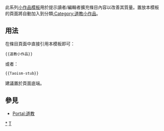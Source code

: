 <includeonly></includeonly><noinclude>{{template doc page viewed directly}}</noinclude>
<!-- 在本行下編輯模板說明 -->
此系列[[:Category:小作品模板|小作品模板]]用於提示讀者/編輯者擴充條目內容以改善其質量。置放本模板的頁面將自動加入到分類[[:Category:道教小作品]]。
== 用法 ==
在條目頁面中直接引用本模板即可：
<pre>{{道教小作品}}
</pre>
或者：
<pre>{{Taoism-stub}}
</pre>
建議置於頁面底端。
== 參見 ==
* [[Portal:道教]]
<includeonly>
<!-- 本行下加入模板的分類 -->
[[Category:道教小作品|*]]
[[Category:宗教小作品模板|T]]
<!-- 本行下加入模板的跨語言鏈接 -->
</includeonly>
